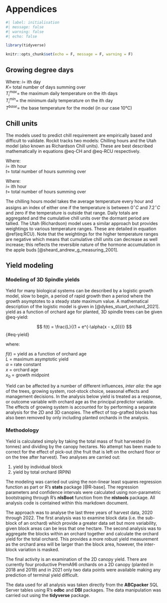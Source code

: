 # Appendices 

```r
#| label: initialisation
#| message: false
#| warning: false
#| echo: false

library(tidyverse)

knitr::opts_chunk$set(echo = F, message = F, warning = F)

```

## Growing degree days {#sec-GDD}

```{=tex}
\begin{equation}
GDD = \sum_{i}^{K} \frac{T_{i}^{max}+T_{i}^{min}}{2}-T^{base}
(\#eq-GDD)
\end{equation}
```
Where: $i =$ ith day\
$K =$ total number of days summing over\
$T_i^{max} =$ the maximum daily temperature on the ith days\
$T_i^{min} =$ the minimum daily temperature on the ith day\
$T^{base} =$ the base temperature for the model (in our case 10°C)

## Chill units {#sec-chillUnits}

The models used to predict chill requirement are empirically based and difficult to validate. Rockit tracks two models: Chilling hours and the Utah model (also known as Richardson Chill units). These are best described mathematically in equations @eq-CH and @eq-RCU respectively.

```{=tex}
\begin{equation}
CH_i = \sum_{i}^{t} T_{7.2} \; \text{where} \: T_{7.2} = 
        \begin{cases}
        0^{\circ}C < T < 7.2^{\circ}C & :1,\\
        \text{else.} & :0
        \end{cases}
(\#eq-CH)
\end{equation}
```
Where:\
$i =$ ith hour\
$t =$ total number of hours summing over

```{=tex}
\begin{equation}
\begin{aligned}
RCU_i &= \sum_{i=1}^{t} T_U \\ \text{where} \: T_U &= 
   \begin{cases}
        T \leq 1.4^{\circ}C & :0,\\
        1.4^{\circ}C < T \leq 2.4^{\circ}C & :0.5,\\
        2.4^{\circ}C < T \leq 9.1^{\circ}C & :1.0,\\
        9.1^{\circ}C < T \leq 12.4^{\circ}C & :0.5,\\
        12.4^{\circ}C < T \leq 15.9^{\circ}C & :0,\\
        15.9^{\circ}C < T \leq 18.0^{\circ}C & :-0.5,\\
        T > 18.0^{\circ}C & :-1.0
   \end{cases}
\end{aligned}
(\#eq-RCU)
\end{equation}
```
Where:\
$i =$ ith hour\
$t =$ total number of hours summing over

The chilling hours model takes the average temperature every hour and assigns an index of either one if the temperature is between $0^{\circ}C$ and $7.2^{\circ}C$ and zero if the temperature is outside that range. Daily totals are aggregated and the cumulative chill units over the dormant period are tallied. The Utah (Richardson) model uses a similar approach but provides weightings to various temperature ranges. These are detailed in equation \@ref(eq:RCU). Note that the weightings for the higher temperature ranges are negative which means that cumulative chill units can decrease as well increase; this reflects the reversible nature of the hormone accumulation in the apple buds [@sheard_andrew_g_measuring_2001].

## Yield modeling {#sec-yieldModelling}

### Modeling of 3D Spindle yields

Yield for many biological systems can be described by a logistic growth model, slow to begin, a period of rapid growth then a period where the growth asymptotes to a steady state maximum value.  A mathematical description of the logistic model is given in [@dykes_stuart_orchard_2021].  yield as a function of orchard age for planted, 3D spindle trees can be given @eq-yield:

$$
f(t) = \frac{L}{(1 + e^{-\alpha(x - x_0)})}
$$ {#eq-yield}

where:  

$f(t)$ = yield as a function of orchard age  
$L$ = maximum asymptotic yield  
$\alpha$ = rate constant  
$x$ = orchard age  
$x_0$ = growth midpoint

Yield can be affected by a number of different influences, _inter alia_: the age of the trees, growing system, root-stock choice, seasonal effects and management decisions. In the analysis below yield is treated as a response, or outcome variable with orchard age as the principal predictor variable. The effects of growing system is accounted for by performing a separate analysis for the 2D and 3D canopies.  The effect of top-grafted blocks has also been removed by only including planted orchards in the analysis.  

### Methodology

Yield is calculated simply by taking the total mass of fruit harvested (in tonnes) and dividing by the canopy hectares.  No attempt has been made to correct for the effect of pick-out (the fruit that is left on the orchard floor or on the tree after harvest).  Two analyses are carried out:  

1.  yield by individual block
2.  yield by total orchard (RPIN)

The modeling was carried out using the non-linear least squares regression function as part or R's **stats** package [@R-base]. The regression parameters and confidence intervals were calculated using non-parametric bootstraping through R's **nlsBoot** function from the **nlstools** package.  All analysis code is contained within this markdown document. 

The approach was to analyse the last three years of harvest data, 2020 through 2022. The first analysis was to examine block data (i.e. the sub-block of an orchard) which provide a greater data set but more variability, given block areas can be less that one hectare.  The second analysis was to aggregate the blocks within an orchard together and calculate the orchard yield for the total orchard.  This provides a more robust yield measurement as the orchard area will be larger than the block area, however, the inter-block variation is masked.

The final activity is an examination of the 2D canopy yield.  There are currently four productive PremA96 orchards on a 2D canopy (planted in 2018 and 2019) and in 2021 only two data points were available making any prediction of terminal yield difficult.  

The data used for all analysis was taken directly from the **ABCpacker** SQL Server tables using R's **odbc** and **DBI** packages. The data manipulation was carried out using the **tidyverse** package. 
